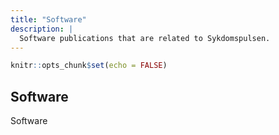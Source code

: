 ```yaml
---
title: "Software"
description: |
  Software publications that are related to Sykdomspulsen.
---
```


```r
knitr::opts_chunk$set(echo = FALSE)
```

## Software

Software
